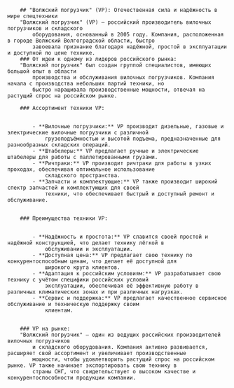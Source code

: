 

		## "Волжский погрузчик" (VP): Отечественная сила и надёжность в мире спецтехники
		"Волжский погрузчик" (VP) – российский производитель вилочных погрузчиков и складского
			оборудования, основанный в 2005 году. Компания, расположенная в городе Волжский Волгоградской области, быстро
			завоевала признание благодаря надёжной, простой в эксплуатации и доступной по цене технике.
		### От идеи к одному из лидеров российского рынка:
		"Волжский погрузчик" был создан группой специалистов, имеющих большой опыт в области
			производства и обслуживания вилочных погрузчиков. Компания начала с производства небольших партий техники, но
			быстро наращивала производственные мощности, отвечая на растущий спрос на российском рынке.

		### Ассортимент техники VP:


			- **Вилочные погрузчики:** VP производит дизельные, газовые и электрические вилочные погрузчики с различной
				грузоподъёмностью и высотой подъема, предназначенные для разнообразных складских операций.
			- **Штабелеры:** VP предлагает ручные и электрические штабелеры для работы с паллетированными грузами.
			- **Ричтраки:** VP производит ричтраки для работы в узких проходах, обеспечивая оптимальное использование
				складского пространства.
			- **Запчасти и комплектующие:** VP также производит широкий спектр запчастей и комплектующих для своей
				техники, что обеспечивает быстрый и доступный ремонт и обслуживание.


		### Преимущества техники VP:


			- **Надёжность и простота:** VP славится своей простой и надёжной конструкцией, что делает технику лёгкой в
				обслуживании и эксплуатации.
			- **Доступная цена:** VP предлагает свою технику по конкурентоспособным ценам, что делает её доступной для
				широкого круга клиентов.
			- **Адаптация к российским условиям:** VP разрабатывает свою технику с учётом специфики российских условий
				эксплуатации, обеспечивая её эффективную работу в различных климатических зонах и при различных нагрузках.
			- **Сервис и поддержка:** VP предлагает качественное сервисное обслуживание и техническую поддержку своим
				клиентам.


		### VP на рынке:
		"Волжский погрузчик" – один из ведущих российских производителей вилочных погрузчиков
			и складского оборудования. Компания активно развивается, расширяет свой ассортимент и увеличивает производственные
			мощности, чтобы удовлетворить растущий спрос на российском рынке. VP также начинает экспортировать свою технику в
			страны СНГ, что свидетельствует о высоком качестве и конкурентоспособности продукции компании.





